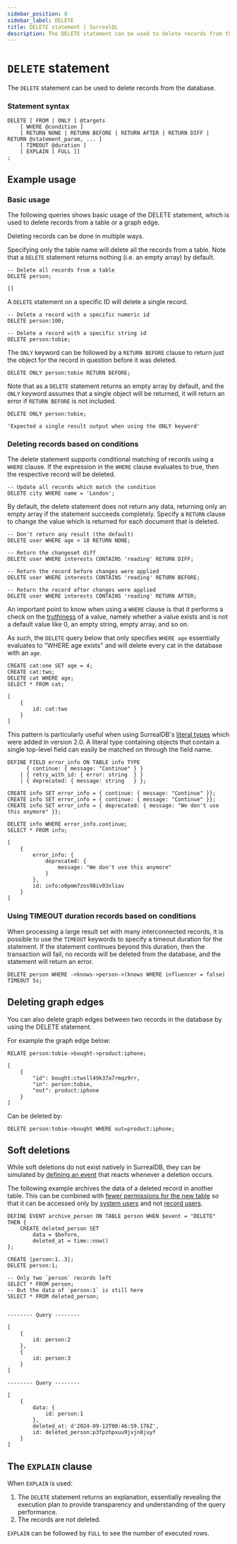 ```yaml
---
sidebar_position: 8
sidebar_label: DELETE
title: DELETE statement | SurrealQL
description: The DELETE statement can be used to delete records from the database.
---
```


# `DELETE` statement

The `DELETE` statement can be used to delete records from the database.

### Statement syntax

```syntax title="SurrealQL Syntax"
DELETE [ FROM | ONLY ] @targets
	[ WHERE @condition ]
	[ RETURN NONE | RETURN BEFORE | RETURN AFTER | RETURN DIFF | RETURN @statement_param, ... ]
	[ TIMEOUT @duration ]
	[ EXPLAIN [ FULL ]]
;
```

## Example usage

### Basic usage

The following queries shows basic usage of the DELETE statement, which is used to delete records from a table or a graph edge.

Deleting records can be done in multiple ways.

Specifying only the table name will delete all the records from a table. Note that a `DELETE` statement returns nothing (i.e. an empty array) by default.

```surql
-- Delete all records from a table
DELETE person;
```

```surql title="Output"
[]
```

A `DELETE` statement on a specific ID will delete a single record.

```surql
-- Delete a record with a specific numeric id
DELETE person:100;

-- Delete a record with a specific string id
DELETE person:tobie;
```

The `ONLY` keyword can be followed by a `RETURN BEFORE` clause to return just the object for the record in question before it was deleted.

```surql
DELETE ONLY person:tobie RETURN BEFORE;
```

Note that as a `DELETE` statement returns an empty array by default, and the `ONLY` keyword assumes that a single object will be returned, it will return an error if `RETURN BEFORE` is not included.

```surql
DELETE ONLY person:tobie;
```

```surql title="Output"
'Expected a single result output when using the ONLY keyword'
```

### Deleting records based on conditions

The delete statement supports conditional matching of records using a `WHERE` clause. If the expression in the `WHERE` clause evaluates to true, then the respective record will be deleted.

```surql
-- Update all records which match the condition
DELETE city WHERE name = 'London';
```

By default, the delete statement does not return any data, returning only an empty array if the statement succeeds completely. Specify a `RETURN` clause to change the value which is returned for each document that is deleted.

```surql
-- Don't return any result (the default)
DELETE user WHERE age < 18 RETURN NONE;

-- Return the changeset diff
DELETE user WHERE interests CONTAINS 'reading' RETURN DIFF;

-- Return the record before changes were applied
DELETE user WHERE interests CONTAINS 'reading' RETURN BEFORE;

-- Return the record after changes were applied
DELETE user WHERE interests CONTAINS 'reading' RETURN AFTER;
```

An important point to know when using a `WHERE` clause is that it performs a check on the [truthiness](/docs/surrealql/datamodel/values#values-and-truthiness) of a value, namely whether a value exists and is not a default value like 0, an empty string, empty array, and so on.

As such, the `DELETE` query below that only specifies `WHERE age` essentially evaluates to "WHERE age exists" and will delete every cat in the database with an `age`.

```surql
CREATE cat:one SET age = 4;
CREATE cat:two;
DELETE cat WHERE age;
SELECT * FROM cat;
```

```surql title="Output"
[
	{
		id: cat:two
	}
]
```

This pattern is particularly useful when using SurrealDB's [literal types](/docs/surrealql/datamodel/literals) which were added in version 2.0. A literal type containing objects that contain a single top-level field can easily be matched on through the field name.

```surql
DEFINE FIELD error_info ON TABLE info TYPE
      { continue: { message: "Continue" } }
    | { retry_with_id: { error: string  } }
    | { deprecated: { message: string   } };

CREATE info SET error_info = { continue: { message: "Continue" }};
CREATE info SET error_info = { continue: { message: "Continue" }};
CREATE info SET error_info = { deprecated: { message: "We don't use this anymore" }};

DELETE info WHERE error_info.continue;
SELECT * FROM info;
```

```surql title="Output"
[
	{
		error_info: {
			deprecated: {
				message: "We don't use this anymore"
			}
		},
		id: info:o0pmm7zos98iv03xliav
	}
]
```

### Using TIMEOUT duration records based on conditions
When processing a large result set with many interconnected records, it is possible to use the `TIMEOUT` keywords to specify a timeout duration for the statement. If the statement continues beyond this duration, then the transaction will fail, no records will be deleted from the database, and the statement will return an error.

```surql
DELETE person WHERE ->knows->person->(knows WHERE influencer = false) TIMEOUT 5s;
```

## Deleting graph edges

You can also delete graph edges between two records in the database by using the DELETE statement.

For example the graph edge below:

```surql
RELATE person:tobie->bought->product:iphone;

[
	{
		"id": bought:ctwsll49k37a7rmqz9rr,
		"in": person:tobie,
		"out": product:iphone
	}
]
```

Can be deleted by:

```surql
DELETE person:tobie->bought WHERE out=product:iphone;
```

## Soft deletions

While soft deletions do not exist natively in SurrealDB, they can be simulated by [defining an event](/docs/surrealql/statements/define/event) that reacts whenever a deletion occurs.

The following example archives the data of a deleted record in another table. This can be combined with  [fewer permissions for the new table](/docs/surrealql/statements/define/table#defining-permissions) so that it can be accessed only by [system users](/docs/surrealql/statements/define/user) and not [record users](/docs/surrealql/statements/define/access/record).

```surql
DEFINE EVENT archive_person ON TABLE person WHEN $event = "DELETE" THEN {
    CREATE deleted_person SET
        data = $before,
        deleted_at = time::now()
};

CREATE |person:1..3|;
DELETE person:1;

-- Only two `person` records left
SELECT * FROM person;
-- But the data of `person:1` is still here
SELECT * FROM deleted_person;
```

```surql title="Output"

-------- Query --------

[
	{
		id: person:2
	},
	{
		id: person:3
	}
]

-------- Query --------

[
	{
		data: {
			id: person:1
		},
		deleted_at: d'2024-09-12T00:46:59.176Z',
		id: deleted_person:p3fpzhpxuu9jvjn8juyf
	}
]
```

## The `EXPLAIN` clause

When `EXPLAIN` is used:

1. The `DELETE` statement returns an explanation, essentially revealing the execution plan to provide transparency and understanding of the query performance.
2. The records are not deleted.

`EXPLAIN` can be followed by `FULL` to see the number of executed rows.